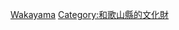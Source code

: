 {{日本行政區劃分類導航|重要文化財}}
{{Commonscat|Important Cultural Property of Japan in Wakayama prefecture}}

[[Category:日本各都道府縣重要文化財|Wakayama]]
[[Category:和歌山縣的文化財|Category:和歌山縣的文化財]]